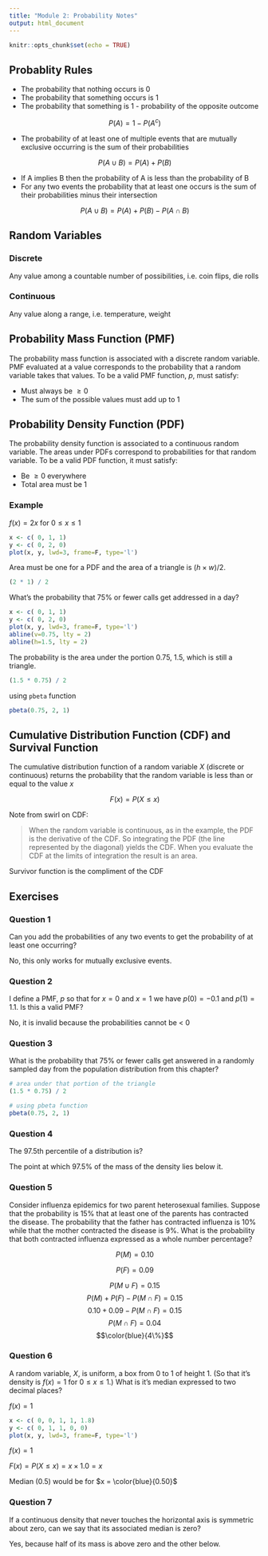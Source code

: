 ```yaml
---
title: "Module 2: Probability Notes"
output: html_document
---
```


```r
knitr::opts_chunk$set(echo = TRUE)
```

## Probablity Rules

* The probability that nothing occurs is 0  
* The probability that something occurs is 1  
* The probability that something is 1 -  probability of the opposite outcome 

$$P(A) = 1 - P(A^c)$$

* The probability of at least one of multiple events that are mutually exclusive occurring is the sum of their probabilities

$$P(A \cup B) = P(A) + P(B)$$

* If A implies B then the probability of A is less than the probability of B
* For any two events the probability that at least one occurs is the sum of their probabilities minus their intersection  
  
$$P(A \cup B) = P(A) + P(B) - P(A \cap B)$$  

## Random Variables  

### Discrete  
Any value among a countable number of possibilities, i.e. coin flips, die rolls

### Continuous  
Any value along a range, i.e. temperature, weight


## Probability Mass Function (PMF)

The probability mass function is associated with a discrete random variable.  PMF evaluated at a value corresponds 
to the probability that a random variable takes that values.  To be a valid PMF function, *p*, must satisfy:  

* Must always be $\geq 0$  
* The sum of the possible values must add up to 1

## Probability Density Function (PDF)

The probability density function is associated to a continuous random variable.  The areas under PDFs correspond to 
probabilities for that random variable.  To be a valid PDF function, it must satisfy:

* Be $\geq 0$ everywhere
* Total area must be 1

### Example

$f(x) = 2x$ for $0 \leq x \leq 1$  

```r
x <- c( 0, 1, 1)
y <- c( 0, 2, 0)
plot(x, y, lwd=3, frame=F, type='l')
```

Area must be one for a PDF and the area of a triangle is $(h \times w)/2$.

```r
(2 * 1) / 2
```

What's the probability that 75% or fewer calls get addressed in a day?

```r
x <- c( 0, 1, 1)
y <- c( 0, 2, 0)
plot(x, y, lwd=3, frame=F, type='l')
abline(v=0.75, lty = 2)
abline(h=1.5, lty = 2)
```

The probability is the area under the portion 0.75, 1.5, which is still a triangle.


```r
(1.5 * 0.75) / 2
```

using `pbeta` function

```r
pbeta(0.75, 2, 1)
```

## Cumulative Distribution Function (CDF) and Survival Function

The cumulative distribution function of a random variable  $X$ (discrete or continuous)
returns the probability that the random variable is less than or equal to the value $x$

$$F(x) = P(X \leq x)$$

Note from swirl on CDF:

> When the random variable is continuous, as in the example, the PDF is the derivative of the CDF. So
> integrating the PDF (the line represented by the diagonal) yields the CDF. When you evaluate the
> CDF at the limits of integration the result is an area.

Survivor function is the compliment of the CDF

## Exercises  

### Question 1
Can you add the probabilities of any two events to get the probability of at least one occurring?

No, this only works for mutually exclusive events.  

### Question 2
I define a PMF, $p$ so that for $x=0$ and $x=1$ we have $p(0)=−0.1$ and $p(1)=1.1$. Is this a valid PMF?

No, it is invalid because the probabilities cannot be < 0

### Question 3
What is the probability that 75% or fewer calls get answered in a randomly sampled day from the population distribution from this chapter?

```r
# area under that portion of the triangle
(1.5 * 0.75) / 2

# using pbeta function
pbeta(0.75, 2, 1)
```

### Question 4
The 97.5th percentile of a distribution is?

The point at which 97.5% of the mass of the density lies below it.

### Question 5
Consider influenza epidemics for two parent heterosexual families. Suppose that the probability is 15% that at least one of the parents has contracted the disease. The probability that the father has contracted influenza is 10% while that the mother contracted the disease is 9%. What is the probability that both contracted influenza expressed as a whole number percentage?

$$P(M) = 0.10$$

$$P(F) = 0.09$$

$$P(M \cup F) = 0.15$$
$$P(M) + P(F) - P(M \cap F)= 0.15$$
$$0.10 + 0.09 - P(M \cap F)= 0.15$$
$$P(M \cap F)= 0.04$$
$$\color{blue}{4\%}$$

### Question 6
A random variable, $X$, is uniform, a box from 0 to 1 of height 1. (So that it’s density is $f(x)=1$ for $0≤x≤1$.) 
What is it’s median expressed to two decimal places?

$f(x) = 1$

```r
x <- c( 0, 0, 1, 1, 1.8)
y <- c( 0, 1, 1, 0, 0)
plot(x, y, lwd=3, frame=F, type='l')
```

$f(x) = 1$

$F(x) = P(X≤x) = x \times 1.0 = x$

Median (0.5) would be for $x = \color{blue}{0.50}$

### Question 7
If a continuous density that never touches the horizontal axis is symmetric about zero, can we say that its associated median is zero? 

Yes, because half of its mass is above zero and the other below.





















